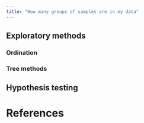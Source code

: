 ```yaml
---
title: "How many groups of samples are in my data"
---
```



## Exploratory methods

### Ordination

### Tree methods


## Hypothesis testing


# References

